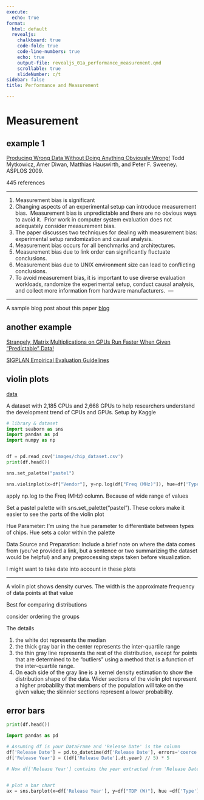 ```yaml
---
execute:
  echo: true
format:
  html: default
  revealjs:
    chalkboard: true
    code-fold: true
    code-line-numbers: true
    echo: true
    output-file: revealjs_01a_performance_measurement.qmd
    scrollable: true
    slideNumber: c/t
sidebar: false
title: Performance and Measurement

---
```


# Measurement 


## example 1


[ Producing Wrong Data Without Doing Anything Obviously Wrong!](papers/wrong_data.pdf) Todd Mytkowicz, Amer Diwan, Matthias Hauswirth, and Peter F. Sweeney. ASPLOS 2009.

445 references 


---

1. Measurement bias is significant
1. Changing aspects of an experimental setup can introduce measurement bias. ​
Measurement bias is unpredictable and there are no obvious ways to avoid it. ​
Prior work in computer system evaluation does not adequately consider measurement bias. ​
1. The paper discusses two techniques for dealing with measurement bias: experimental setup randomization and causal analysis. ​
1. Measurement bias occurs for all benchmarks and architectures. ​
1. Measurement bias due to link order can significantly fluctuate conclusions. ​
1. Measurement bias due to UNIX environment size can lead to conflicting conclusions. ​
1. To avoid measurement bias, it is important to use diverse evaluation workloads, randomize the experimental setup, conduct causal analysis, and collect more information from hardware manufacturers. ​
 ---

---

A sample blog post about this paper
[blog](https://www.cs.cornell.edu/courses/cs6120/2019fa/blog/measurement/)

## another example

[Strangely, Matrix Multiplications on GPUs Run Faster When Given "Predictable" Data!](https://www.thonking.ai/p/strangely-matrix-multiplications)

[SIGPLAN Empirical Evaluation Guidelines](https://www.sigplan.org/Resources/EmpiricalEvaluation/)


## violin plots 

[data](https://www.kaggle.com/datasets/michaelbryantds/cpu-and-gpu-product-data)

A dataset with 2,185 CPUs and 2,668 GPUs to help researchers understand the development trend of CPUs and GPUs. Setup by Kaggle



```python

# library & dataset
import seaborn as sns
import pandas as pd
import numpy as np


df = pd.read_csv('images/chip_dataset.csv')
print(df.head())

sns.set_palette("pastel")

sns.violinplot(x=df["Vendor"], y=np.log(df["Freq (MHz)"]), hue=df['Type'])


```

apply np.log to the Freq (MHz) column.  Because of wide range of values

Set a pastel palette with sns.set_palette("pastel"). These colors make it easier to see the parts of the violin plot

Hue Parameter: I'm using the hue parameter to differentiate between types of chips. Hue sets a color within the palette

Data Source and Preparation: Include a brief note on where the data comes from (you've provided a link, but a sentence or two summarizing the dataset would be helpful) and any preprocessing steps taken before visualization.


I might want to take date into account in these plots

----

A violin plot shows density curves.  The width is the approximate frequency of data points at that value 

Best for comparing distributions 

consider ordering the groups 

The details 

1. the white dot represents the median
1. the thick gray bar in the center represents the inter-quartile range
1. the thin gray line represents the rest of the distribution, except for points that are determined to be “outliers” using a method that is a function of the inter-quartile range.
1. On each side of the gray line is a kernel density estimation to show the distribution shape of the data. Wider sections of the violin plot represent a higher probability that members of the population will take on the given value; the skinnier sections represent a lower probability.


## error bars 

```python

print(df.head())

import pandas as pd

# Assuming df is your DataFrame and 'Release Date' is the column
df['Release Date'] = pd.to_datetime(df['Release Date'], errors='coerce')
df['Release Year'] = ((df['Release Date'].dt.year) // 5) * 5

# Now df['Release Year'] contains the year extracted from 'Release Date'


# plot a bar chart
ax = sns.barplot(x=df['Release Year'], y=df["TDP (W)"], hue =df['Type'], estimator=np.mean, errorbar=("sd"))

```